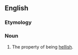 ==English==

===Etymology===
{{suffix|en|hellish|ness}}

===Noun===
{{en-noun|-|es}}

# The property of being [[hellish]].